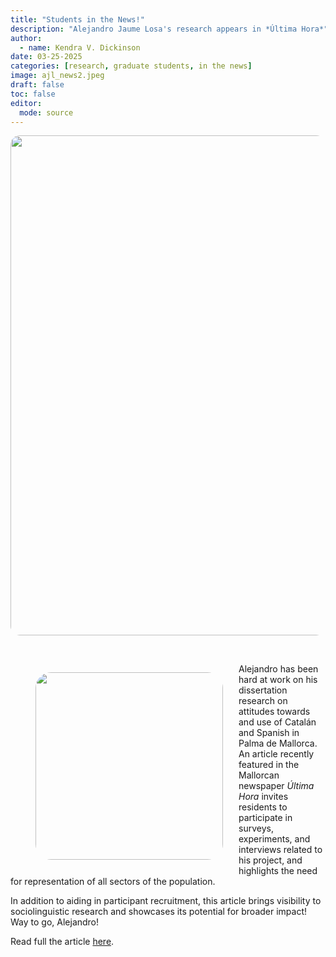 ```yaml
---
title: "Students in the News!"
description: "Alejandro Jaume Losa's research appears in *Última Hora*"
author:
  - name: Kendra V. Dickinson
date: 03-25-2025
categories: [research, graduate students, in the news]
image: ajl_news2.jpeg
draft: false 
toc: false
editor: 
  mode: source
---
```

<img src="alejandro_news.png" style="width: 800px; height: auto; border-radius: 15px;" />

<br>

<figure style="float: left; margin-right: 25px;">
    <img src="ajl_news2.jpeg" style="width: 300px; height: auto; border-radius: 25px;">
</figure>


Alejandro has been hard at work on his dissertation research on attitudes towards and use of Catalán and Spanish in Palma de Mallorca. An article recently featured in the Mallorcan newspaper *Última Hora* invites residents to participate in surveys, experiments, and interviews related to his project, and highlights the need for representation of all sectors of the population.

In addition to aiding in participant recruitment, this article brings visibility to sociolinguistic research and showcases its potential for broader impact! Way to go, Alejandro!

Read full the article [here](https://www.ultimahora.es/noticias/local/2025/02/22/2331475/universidad-eeuu-busca-palma-hablantes-bilingues-para-investigacion.html).



